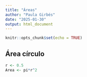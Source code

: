 ```yaml
---
title: "Áreas"
author: "Paula Girbés"
date: "2025-01-30"
output: html_document
---
```


```r
knitr::opts_chunk$set(echo = TRUE)
```

## Área círculo


```r
r <- 0.5
Area <- pi*r^2
```